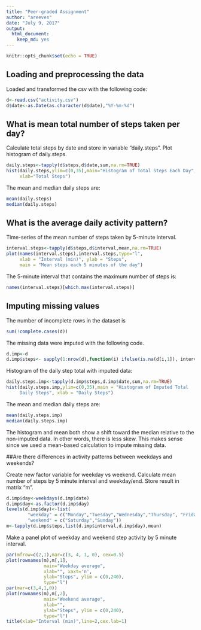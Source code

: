 ---
title: "Peer-graded Assignment"
author: "areeves"
date: "July 9, 2017"
output: 
  html_document: 
    keep_md: yes
---

```{r setup, include=FALSE}
knitr::opts_chunk$set(echo = TRUE)
```

## Loading and preprocessing the data

<!-- Show any code that is needed to -->

<!-- Load the data (i.e. read.csv()) -->
<!-- Process/transform the data (if necessary) into a format suitable for your analysis -->
Loaded and transformed the csv with the following code:
```{r}
d<-read.csv("activity.csv")
d$date<-as.Date(as.character(d$date),"%Y-%m-%d")
```



## What is mean total number of steps taken per day?

<!-- For this part of the assignment, you can ignore the missing values in the dataset. -->

<!-- Calculate the total number of steps taken per day -->
<!-- If you do not understand the difference between a histogram and a barplot, research the difference between them. Make a histogram of the total number of steps taken each day -->
<!-- Calculate and report the mean and median of the total number of steps taken per day -->

Calculate total steps by date and store in variable "daily.steps".
Plot histogram of daily.steps.
```{r}
daily.steps<-tapply(d$steps,d$date,sum,na.rm=TRUE)
hist(daily.steps,ylim=c(0,35),main="Histogram of Total Steps Each Day",
     xlab="Total Steps")
```
  
The mean and median daily steps are:
```{r}
mean(daily.steps)
median(daily.steps)
```



## What is the average daily activity pattern?

<!-- Make a time series plot (i.e. type = "l") of the 5-minute interval (x-axis) and the average number of steps taken, averaged across all days (y-axis) -->
<!-- Which 5-minute interval, on average across all the days in the dataset, contains the maximum number of steps? -->
Time-series of the mean number of steps taken by 5-minute interval.
```{r}
interval.steps<-tapply(d$steps,d$interval,mean,na.rm=TRUE)
plot(names(interval.steps),interval.steps,type="l",
     xlab = "Interval (min)", ylab = "Steps", 
     main = "Mean steps each 5 minutes of the day")
```

The 5-minute interval that contains the maximum number of steps is:
```{r}
names(interval.steps)[which.max(interval.steps)]

```


## Imputing missing values

<!-- Note that there are a number of days/intervals where there are missing values (coded as NA). The presence of missing days may introduce bias into some calculations or summaries of the data. -->

<!-- Calculate and report the total number of missing values in the dataset (i.e. the total number of rows with NAs) -->
<!-- Devise a strategy for filling in all of the missing values in the dataset. The strategy does not need to be sophisticated. For example, you could use the mean/median for that day, or the mean for that 5-minute interval, etc. -->
<!-- Create a new dataset that is equal to the original dataset but with the missing data filled in. -->
<!-- Make a histogram of the total number of steps taken each day and Calculate and report the mean and median total number of steps taken per day. Do these values differ from the estimates from the first part of the assignment? What is the impact of imputing missing data on the estimates of the total daily number of steps? -->
The number of incomplete rows in the dataset is
```{r}
sum(!complete.cases(d))
```
The missing data were imputed with the following code.
```{r}
d.imp<-d
d.imp$steps<- sapply(1:nrow(d),function(i) ifelse(is.na(d[i,1]), interval.steps[names(interval.steps)==d[i,3]], d[i,1]) )
```

Histogram of the daily step total with imputed data:
```{r}
daily.steps.imp<-tapply(d.imp$steps,d.imp$date,sum,na.rm=TRUE)
hist(daily.steps.imp,ylim=c(0,35),main = "Histogram of Imputed Total
     Daily Steps", xlab = "Daily Steps")

```


The mean and median daily steps are:
```{r}
mean(daily.steps.imp)
median(daily.steps.imp)
```

The histogram and mean both show a shift toward the median relative to the non-imputed data. In other words, there is less skew. This makes sense since we used a mean-based calculation to impute missing data.


##Are there differences in activity patterns between weekdays and weekends?

<!-- For this part the weekdays() function may be of some help here. Use the dataset with the filled-in missing values for this part. -->

<!-- Create a new factor variable in the dataset with two levels - "weekday" and "weekend" indicating whether a given date is a weekday or weekend day. -->
<!-- Make a panel plot containing a time series plot (i.e. type = "l") of the 5-minute interval (x-axis) and the average number of steps taken, averaged across all weekday days or weekend days (y-axis). See the README file in the GitHub repository to see an example of what this plot should look like using simulated data. -->

Create new factor variable for weekday vs weekend. Calculate mean number of steps by 5 minute interval and weekday/end. Store result in matrix "m".
```{r}
d.imp$day<-weekdays(d.imp$date)
d.imp$day<-as.factor(d.imp$day)
levels(d.imp$day)<-list(
        "weekday" = c("Monday","Tuesday","Wednesday","Thursday", "Friday"), 
        "weekend" = c("Saturday","Sunday"))
m<-tapply(d.imp$steps,list(d.imp$interval,d.imp$day),mean)
```

Make a panel plot of weekday and weekend step activity by 5 minute interval.
```{r}
par(mfrow=c(2,1),mar=c(3, 4, 1, 0), cex=0.5)
plot(rownames(m),m[,1],
              main="Weekday average",
              xlab="", xaxt='n',
              ylab="Steps", ylim = c(0,240),
              type="l")
par(mar=c(3,4,1,0))
plot(rownames(m),m[,2],
              main="Weekend average",
              xlab="",
              ylab="Steps", ylim = c(0,240),
              type="l")
title(xlab="Interval (min)",line=2,cex.lab=1)
```
